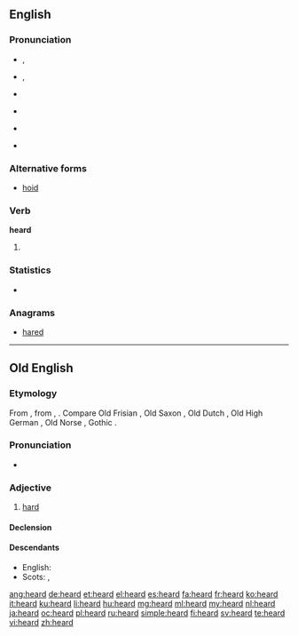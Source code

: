 ==English==
{{wikipedia|dab=heard}}

===Pronunciation===
* {{a|RP}} {{IPA|/ˈhɜːd/}}, {{X-SAMPA|/"h3:d/}}
* {{a|US}} {{IPA|/ˈhɝd/}}, {{X-SAMPA|/"h3`d/}}
* {{audio|en-us-heard.ogg|Audio (US)}}
* {{a|NYC}} {{IPA|/hɜɪd/}}
* {{a|Ireland}} {{IPA|/hiːɹd/}}
* {{rhymes|ɜː(r)d}}

===Alternative forms===
* [[hoid]]

===Verb===
'''heard'''

# {{en-past of|hear}}

===Statistics===
* {{rank|both|having|look|200|heard|night|mind|heart}}

===Anagrams===
* [[hared#English|hared]]

----

==Old English==

===Etymology===
From {{etyl|gem-pro|ang}} {{recons|harduz|lang=gem-pro}}, from {{etyl|ine-pro|ang}} {{recons|kert-|lang=ine-pro}}, {{recons|kret-||strong; powerful|lang=ine-pro}}. Compare Old Frisian {{term|herd|lang=ofs}}, Old Saxon {{term|hard|lang=osx}}, Old Dutch {{term|hart|lang=odt}}, Old High German {{term|hart|lang=goh}}, Old Norse {{term|harðr|lang=non}}, Gothic {{term|𐌷𐌰𐍂𐌳𐌿𐍃|tr=hardus|lang=got}}.

===Pronunciation===
* {{IPA|/ˈhæɑrd/|lang=ang}}

===Adjective===
{{ang-adj}}

# [[hard]]

====Declension====
{{ang-adjdec-long|heard}}

====Descendants====
* English: {{l/en|hard}}
* Scots: {{l|sco|hard}}, {{l|sco|haird}}

[[ang:heard]]
[[de:heard]]
[[et:heard]]
[[el:heard]]
[[es:heard]]
[[fa:heard]]
[[fr:heard]]
[[ko:heard]]
[[it:heard]]
[[ku:heard]]
[[li:heard]]
[[hu:heard]]
[[mg:heard]]
[[ml:heard]]
[[my:heard]]
[[nl:heard]]
[[ja:heard]]
[[oc:heard]]
[[pl:heard]]
[[ru:heard]]
[[simple:heard]]
[[fi:heard]]
[[sv:heard]]
[[te:heard]]
[[vi:heard]]
[[zh:heard]]